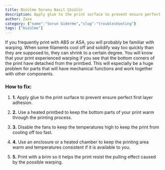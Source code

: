 ```yaml
---
title: Büzülme Sorunu Nasıl Çözülür
description: Apply glue to the print surface to prevent ensure perfect first layer adhesion.
author: Zaxe
category: {"name":"Sorun Giderme","slug":"troubleshooting"}
tags: ["büzülme"]
---
```


<Aligned>
<ColumnImage image={{imageURL:"posts/common-3d-printing-problems-and-how-to-troubleshoot-them/img/warping.webp",imageALT:"Warping"}}>
If you frequently print with ABS or ASA, you will probably be familiar with warping. When some filaments cool off and solidify way too quickly than they are supposed to, they can shrink to a certain degree. You will know that your print experienced warping if you see that the bottom corners of the print have detached from the printbed. This will especially be a huge problem for parts that will have mechanical functions and work together with other components.
</ColumnImage>
<br/>

<h3>How to fix:</h3>

1. <strong className="list-number">1.</strong> Apply glue to the print surface to prevent ensure perfect first layer adhesion.

2. <strong className="list-number">2.</strong> Use a heated printbed to keep the bottom parts of your print warm through the printing process.

3. <strong className="list-number">3.</strong> Disable the fans to keep the temperatures high to keep the print from cooling off too fast. 

4. <strong className="list-number">4.</strong> Use an enclosure or a heated chamber to keep the printing area warm and temperatures consistent if it is available to you. 

5. <strong className="list-number">5.</strong> Print with a brim so it helps the print resist the pulling effect caused by the possible warping.
</Aligned>